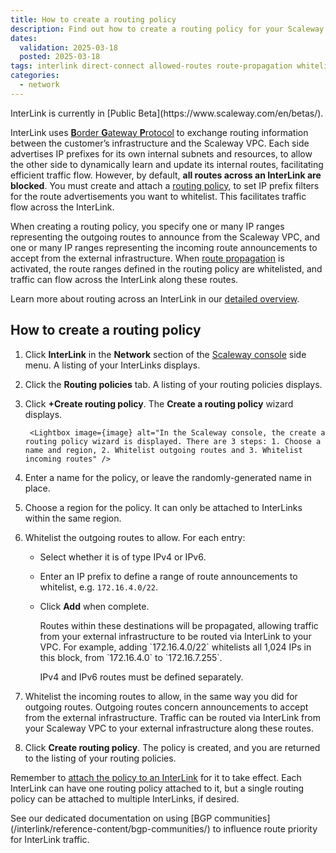```yaml
---
title: How to create a routing policy
description: Find out how to create a routing policy for your Scaleway InterLink. Whitelist incoming and outgoing route announcements, so that traffic can flow securely over your InterLink.
dates:
  validation: 2025-03-18
  posted: 2025-03-18
tags: interlink direct-connect allowed-routes route-propagation whitelist range IP announcements BGP
categories:
  - network
---
```



<Message type="note">
InterLink is currently in [Public Beta](https://www.scaleway.com/en/betas/).
</Message>

InterLink uses [**B**order **G**ateway **P**rotocol](/interlink/concepts/#border-gateway-protocol-bgp) to exchange routing information between the customer’s infrastructure and the Scaleway VPC. Each side advertises IP prefixes for its own internal subnets and resources, to allow the other side to dynamically learn and update its internal routes, facilitating efficient traffic flow. However, by default, **all routes across an InterLink are blocked**. You must create and attach a [routing policy](/interlink/concepts/#routing-policy), to set IP prefix filters for the route advertisements you want to whitelist. This facilitates traffic flow across the InterLink.

When creating a routing policy, you specify one or many IP ranges representing the outgoing routes to announce from the Scaleway VPC, and one or many IP ranges representing the incoming route announcements to accept from the external infrastructure. When [route propagation](#route-propagation) is activated, the route ranges defined in the routing policy are whitelisted, and traffic can flow across the InterLink along these routes.

Learn more about routing across an InterLink in our [detailed overview](/interlink/reference-content/overview/#routing-across-an-interLink).

## How to create a routing policy

1. Click **InterLink** in the **Network** section of the [Scaleway console](https://console.scaleway.com) side menu. A listing of your InterLinks displays.

2. Click the **Routing policies** tab. A listing of your routing policies displays.

3. Click **+Create routing policy**. The **Create a routing policy** wizard displays.

        <Lightbox image={image} alt="In the Scaleway console, the create a routing policy wizard is displayed. There are 3 steps: 1. Choose a name and region, 2. Whitelist outgoing routes and 3. Whitelist incoming routes" />

4. Enter a name for the policy, or leave the randomly-generated name in place. 

5. Choose a region for the policy. It can only be attached to InterLinks within the same region.

6. Whitelist the outgoing routes to allow. For each entry:
    - Select whether it is of type IPv4 or IPv6.
    - Enter an IP prefix to define a range of route announcements to whitelist, e.g.  `172.16.4.0/22`. 
    - Click **Add** when complete.

        <Message type="tip">
        Routes within these destinations will be propagated, allowing traffic from your external infrastructure to be routed via InterLink to your VPC. For example, adding `172.16.4.0/22` whitelists all 1,024 IPs in this block, from `172.16.4.0` to `172.16.7.255`.

        IPv4 and IPv6 routes must be defined separately.
        </Message>

7. Whitelist the incoming routes to allow, in the same way you did for outgoing routes. Outgoing routes concern announcements to accept from the external infrastructure. Traffic can be routed via InterLink from your Scaleway VPC to your external infrastructure along these routes.

8. Click **Create routing policy**.
The policy is created, and you are returned to the listing of your routing policies.

Remember to [attach the policy to an InterLink](/interlink/how-to/configure-interlink/#how-to-attach-a-routing-policy) for it to take effect.  Each InterLink can have one routing policy attached to it, but a single routing policy can be attached to multiple InterLinks, if desired.

<Message type="tip">
See our dedicated documentation on using [BGP communities](/interlink/reference-content/bgp-communities/) to influence route priority for InterLink traffic.
</Message>